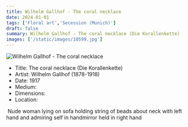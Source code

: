 ```yaml
---
title: Wilhelm Gallhof - The coral necklace
date: 2024-01-01
tags: ['Floral art','Secession (Munich)']
draft: false
summary: Wilhelm Gallhof - The coral necklace (Die Korallenkette)
images: ['/static/images/10599.jpg']
---
```


![Wilhelm Gallhof - The coral necklace](/static/images/10599.jpg)

* Title: The coral necklace (Die Korallenkette)
* Artist: Wilhelm Gallhof (1878-1918)
* Date: 1917
* Medium: 
* Dimensions: 
* Location: 

 Nude woman lying on sofa holding string of beads about neck with left hand and admiring self in handmirror held in right hand
